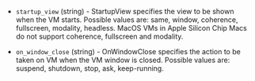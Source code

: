 <!-- Code generated from the comments of the VMConfig struct in builder/parallels/common/vm_config.go; DO NOT EDIT MANUALLY -->

- `startup_view` (string) - StartupView specifies the view to be shown when the VM starts.
  Possible values are: same, window, coherence, fullscreen, modality, headless.
  MacOS VMs in Apple Silicon Chip Macs do not support coherence, fullscreen and modality.

- `on_window_close` (string) - OnWindowClose specifies the action to be taken on VM when the VM window is closed.
  Possible values are: suspend, shutdown, stop, ask, keep-running.

<!-- End of code generated from the comments of the VMConfig struct in builder/parallels/common/vm_config.go; -->
